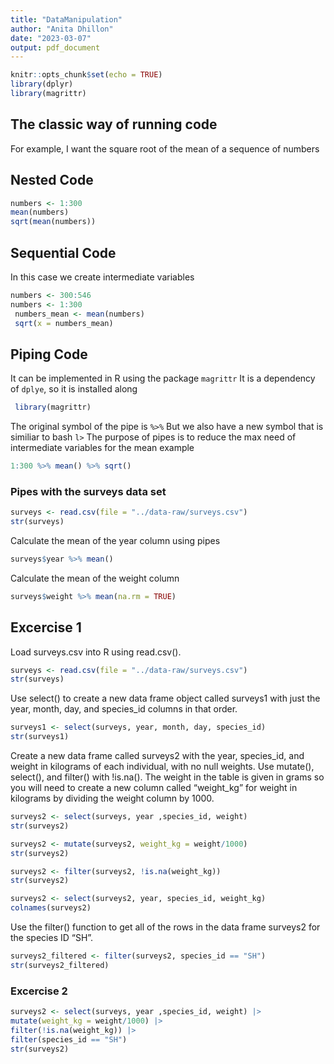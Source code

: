 ```yaml
---
title: "DataManipulation"
author: "Anita Dhillon"
date: "2023-03-07"
output: pdf_document
---
```


```r
knitr::opts_chunk$set(echo = TRUE)
library(dplyr)
library(magrittr)
```

## The classic way of running code

For example, I want the square root of the mean of a sequence of numbers

## Nested Code

```r
numbers <- 1:300
mean(numbers)
sqrt(mean(numbers))
```



## Sequential Code 

In this case we create intermediate variables


```r
numbers <- 300:546
numbers <- 1:300
 numbers_mean <- mean(numbers)
 sqrt(x = numbers_mean)
```     
      
     
     
## Piping Code
 
 It can be implemented in R using the package `magrittr` It is a dependency of `dplye`, so it is installed along

```r
 library(magrittr)    
```
      
The original symbol of the pipe is `%>%`
But we also have a new symbol that is similiar to bash `l>`
The purpose of pipes is to reduce the max need of intermediate variables for the mean example    

```r
1:300 %>% mean() %>% sqrt()
```


### Pipes with the surveys data set

```r
surveys <- read.csv(file = "../data-raw/surveys.csv")
str(surveys)

```

Calculate the mean of the year column using pipes 

```r
surveys$year %>% mean() 
```

Calculate the mean of the weight column 

```r
surveys$weight %>% mean(na.rm = TRUE)
```

## Excercise 1 



Load surveys.csv into R using read.csv().
```r
surveys <- read.csv(file = "../data-raw/surveys.csv")
str(surveys)
```

Use select() to create a new data frame object called surveys1 with just the year, month, day, and species_id columns in that order.

```r
surveys1 <- select(surveys, year, month, day, species_id)
str(surveys1)
```


Create a new data frame called surveys2 with the year, species_id, and weight in kilograms of each individual, with no null weights. Use mutate(), select(), and filter() with !is.na(). The weight in the table is given in grams so you will need to create a new column called “weight_kg” for weight in kilograms by dividing the weight column by 1000.
```r
surveys2 <- select(surveys, year ,species_id, weight)
str(surveys2)
```


```r
surveys2 <- mutate(surveys2, weight_kg = weight/1000)
str(surveys2)
```


```r
surveys2 <- filter(surveys2, !is.na(weight_kg))
str(surveys2)
```

```r
surveys2 <- select(surveys2, year, species_id, weight_kg)
colnames(surveys2)
```

Use the filter() function to get all of the rows in the data frame surveys2 for the species ID “SH”.


```r
surveys2_filtered <- filter(surveys2, species_id == "SH")
str(surveys2_filtered)
```

### Excercise 2

```r
surveys2 <- select(surveys, year ,species_id, weight) |>
mutate(weight_kg = weight/1000) |>
filter(!is.na(weight_kg)) |>
filter(species_id == "SH")
str(surveys2)
```


